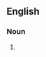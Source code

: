 {{also|circuit-breakers}}

==English==

===Noun===
{{head|en|noun form}}

# {{plural of|en|circuit breaker}}